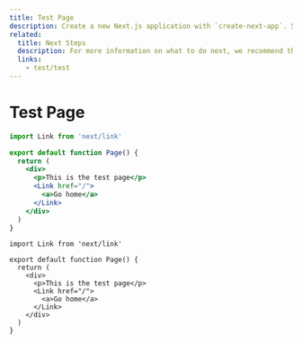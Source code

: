 ```yaml
---
title: Test Page
description: Create a new Next.js application with `create-next-app`. Set up TypeScript, styles, and configure your `next.config.js` file.
related:
  title: Next Steps
  description: For more information on what to do next, we recommend the following sections
  links:
    - test/test
---
```


# Test Page

```jsx filename="app/page.jsx" switcher
import Link from 'next/link'

export default function Page() {
  return (
    <div>
      <p>This is the test page</p>
      <Link href="/">
        <a>Go home</a>
      </Link>
    </div>
  )
}
```

```tsx filename="app/page.tsx" switcher
import Link from 'next/link'

export default function Page() {
  return (
    <div>
      <p>This is the test page</p>
      <Link href="/">
        <a>Go home</a>
      </Link>
    </div>
  )
}
```
